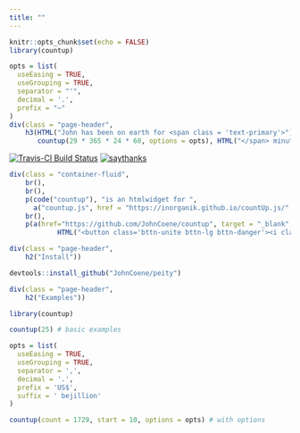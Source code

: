 ```yaml
---
title: ""
---
```


```r
knitr::opts_chunk$set(echo = FALSE)
library(countup)
```

<main>
<div class = "container">

```r
opts = list(
  useEasing = TRUE, 
  useGrouping = TRUE, 
  separator = "'", 
  decimal = '.',
  prefix = "~"
)
div(class = "page-header",
    h3(HTML("John has been on earth for <span class = 'text-primary'>"), 
       countup(29 * 365 * 24 * 60, options = opts), HTML("</span> minutes.")))
```

[![Travis-CI Build Status](https://travis-ci.org/JohnCoene/countup.svg?branch=master)](https://travis-ci.org/JohnCoene/countup)
[![saythanks](https://img.shields.io/badge/say-thanks-ff69b4.svg)](https://saythanks.io/to/JohnCoene)

```r
div(class = "container-fluid",
    br(),
    br(),
    p(code("countup"), "is an htmlwidget for ",
      a("countup.js", href = "https://inorganik.github.io/countUp.js/", target = "_blank"), "It is obviously meant to be used in Rmarkdown html documents (such as this very website)."),
    br(),
    p(a(href="https://github.com/JohnCoene/countup", target = "_blank",
            HTML("<button class='bttn-unite bttn-lg bttn-danger'><i class='fa fa-github' aria-hidden='true'></i> Repository</button>"))))
```

```r
div(class = "page-header",
    h2("Install"))
```

```r
devtools::install_github("JohnCoene/peity")
```

```r
div(class = "page-header",
    h2("Examples"))
```

```r
library(countup)

countup(25) # basic examples

opts = list(
  useEasing = TRUE, 
  useGrouping = TRUE, 
  separator = ',', 
  decimal = '.', 
  prefix = 'US$', 
  suffix = ' bejillion' 
)

countup(count = 1729, start = 10, options = opts) # with options
```

</div>
</main>